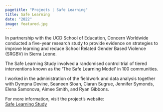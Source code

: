 ```yaml
---
pagetitle: "Projects | Safe Learning"
title: Safe Learning
date: "2022"
image: featured.jpg
---
```


In partnership with the UCD School of Education, Concern Worldwide conducted a five-year research study to provide evidence on strategies to improve learning and reduce School Related Gender Based Violence (SRGBV) in Sierra Leone.

The Safe Learning Study involved a randomised control trial of tiered interventions known as the ‘The Safe Learning Model’ in 100 communities.

I worked in the administration of the fieldwork and data analysis together with Dympna Devine, Seaneen Sloan, Ciaran Sugrue, Jennifer Symonds, Elena Samonova, Aimee Smith, and Ryan Gibbons. 


For more information, visit the project's website:
<br>
[Safe Learning Study](https://safelearning.ie/){.btn .btn-lg .btn-dark role="button"}

